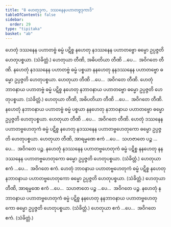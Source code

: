 ```yaml
---
title: "8 ဟေတုဒုက, ဒဿနေနပဟာတဗ္ဗဒုကာဒိ"
tableOfContents: false
sidebar:
  order: 29
type: "tipitaka"
basket: "ab"
---
```



<DynamicBreadcrumb />

<Division number="38">

<Paragraph number="86">
ဟေတုံ ဒဿနေန ပဟာတဗ္ဗံ ဓမ္မံ ပဋိစ္စ နဟေတု နဒဿနေန ပဟာတဗ္ဗော ဓမ္မော ဥပ္ပဇ္ဇတိ ဟေတုပစ္စယာ. (သံခိတ္တံ.) ဟေတုယာ တီဏိ, အဓိပတိယာ တီဏိ …ပေ…  အဝိဂတေ တီဏိ.
</Paragraph>

<Paragraph number="87">
နဟေတုံ နဒဿနေန ပဟာတဗ္ဗံ ဓမ္မံ ပစ္စယာ နနဟေတု နနဒဿနေန ပဟာတဗ္ဗော ဓမ္မော ဥပ္ပဇ္ဇတိ ဟေတုပစ္စယာ. ဟေတုယာ တီဏိ …ပေ…  အဝိဂတေ တီဏိ.
</Paragraph>

</Division>
<Division number="39">

<Paragraph number="88">
ဟေတုံ ဘာဝနာယ ပဟာတဗ္ဗံ ဓမ္မံ ပဋိစ္စ နဟေတု နဘာဝနာယ ပဟာတဗ္ဗော ဓမ္မော ဥပ္ပဇ္ဇတိ ဟေတုပစ္စယာ. (သံခိတ္တံ.) ဟေတုယာ တီဏိ, အဓိပတိယာ တီဏိ …ပေ…  အဝိဂတေ တီဏိ.
</Paragraph>

<Paragraph number="89">
နဟေတုံ နဘာဝနာယ ပဟာတဗ္ဗံ ဓမ္မံ ပစ္စယာ နနဟေတု နဘာဝနာယ ပဟာတဗ္ဗော ဓမ္မော ဥပ္ပဇ္ဇတိ ဟေတုပစ္စယာ. ဟေတုယာ တီဏိ …ပေ…  အဝိဂတေ တီဏိ.
</Paragraph>

</Division>
<Division number="40">

<Paragraph number="90">
ဟေတုံ ဒဿနေန ပဟာတဗ္ဗဟေတုကံ ဓမ္မံ ပဋိစ္စ နဟေတု နဒဿနေန ပဟာတဗ္ဗဟေတုကော ဓမ္မော ဥပ္ပဇ္ဇတိ ဟေတုပစ္စယာ. ဟေတုယာ တီဏိ, အာရမ္မဏေ ဧကံ …ပေ…  သဟဇာတေ ပဉ္စ …ပေ…  အဝိဂတေ ပဉ္စ.
</Paragraph>

<Paragraph number="91">
နဟေတုံ နဒဿနေန ပဟာတဗ္ဗဟေတုကံ ဓမ္မံ ပဋိစ္စ နနဟေတု နနဒဿနေန ပဟာတဗ္ဗဟေတုကော ဓမ္မော ဥပ္ပဇ္ဇတိ ဟေတုပစ္စယာ. (သံခိတ္တံ.) ဟေတုယာ ဧကံ …ပေ…  အဝိဂတေ ဧကံ.
</Paragraph>

</Division>
<Division number="41">

<Paragraph number="92">
ဟေတုံ ဘာဝနာယ ပဟာတဗ္ဗဟေတုကံ ဓမ္မံ ပဋိစ္စ နဟေတု နဘာဝနာယ ပဟာတဗ္ဗဟေတုကော ဓမ္မော ဥပ္ပဇ္ဇတိ ဟေတုပစ္စယာ. (သံခိတ္တံ.) ဟေတုယာ တီဏိ, အာရမ္မဏေ ဧကံ …ပေ…  သဟဇာတေ ပဉ္စ …ပေ…  အဝိဂတေ ပဉ္စ.
</Paragraph>

<Paragraph number="93">
နဟေတုံ နဘာဝနာယ ပဟာတဗ္ဗဟေတုကံ ဓမ္မံ ပဋိစ္စ နနဟေတု နနဘာဝနာယ ပဟာတဗ္ဗဟေတုကော ဓမ္မော ဥပ္ပဇ္ဇတိ ဟေတုပစ္စယာ. (သံခိတ္တံ.) ဟေတုယာ ဧကံ …ပေ…  အဝိဂတေ ဧကံ. (သံခိတ္တံ.)
</Paragraph>
</Division>